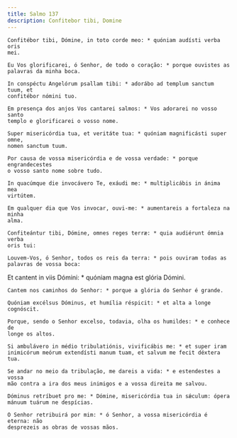 ```yaml
---
title: Salmo 137
description: Confitebor tibi, Domine
---
```


<div class="side-by-side not-content">

    Confitébor tibi, Dómine, in toto corde meo: * quóniam audísti verba oris
    mei.

    Eu Vos glorificarei, ó Senhor, de todo o coração: * porque ouvistes as
    palavras da minha boca.

    In conspéctu Angelórum psallam tibi: * adorábo ad templum sanctum tuum, et
    confitébor nómini tuo.

    Em presença dos anjos Vos cantarei salmos: * Vos adorarei no vosso santo
    templo e glorificarei o vosso nome.

    Super misericórdia tua, et veritáte tua: * quóniam magnificásti super omne,
    nomen sanctum tuum.

    Por causa de vossa misericórdia e de vossa verdade: * porque engrandecestes
    o vosso santo nome sobre tudo.

    In quacúmque die invocávero Te, exáudi me: * multiplicábis in ánima mea
    virtútem.

    Em qualquer dia que Vos invocar, ouvi-me: * aumentareis a fortaleza na minha
    alma.

    Confiteántur tibi, Dómine, omnes reges terræ: * quia audiérunt ómnia verba
    oris tui:

    Louvem-Vos, ó Senhor, todos os reis da terra: * pois ouviram todas as
    palavras de vossa boca:

Et cantent in viis Dómini: \* quóniam magna est glória Dómini.

    Cantem nos caminhos do Senhor: * porque a glória do Senhor é grande.

    Quóniam excélsus Dóminus, et humília réspicit: * et alta a longe cognóscit.

    Porque, sendo o Senhor excelso, todavia, olha os humildes: * e conhece de
    longe os altos.

    Si ambulávero in médio tribulatiónis, vivificábis me: * et super iram
    inimicórum meórum extendísti manum tuam, et salvum me fecit déxtera tua.

    Se andar no meio da tribulação, me dareis a vida: * e estendestes a vossa
    mão contra a ira dos meus inimigos e a vossa direita me salvou.

    Dóminus retríbuet pro me: * Dómine, misericórdia tua in sǽculum: ópera
    mánuum tuárum ne despícias.

    O Senhor retribuirá por mim: * ó Senhor, a vossa misericórdia é eterna: não
    desprezeis as obras de vossas mãos.

</div>

